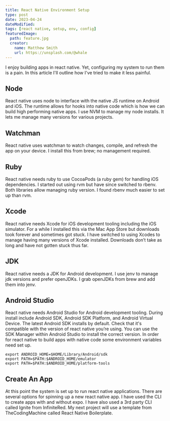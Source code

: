 ```yaml
---
title: React Native Environment Setup
type: post
date: 2023-04-24
dateModified:
tags: [react native, setup, env, config]
featuredImage:
  path: feature.jpg
  creator:
    name: Matthew Smith
    url: https://unsplash.com/@whale
---
```


I enjoy building apps in react native. Yet, configuring my system to run them is a pain. In this article I'll outline how I've tried to make it less painful.

## Node

React native uses node to interface with the native JS runtime on Android and iOS. The runtime allows for hooks into native code which is how we can build high performing native apps.
I use NVM to manage my node installs. It lets me manage many versions for various projects.

## Watchman

React native uses watchman to watch changes, compile, and refresh the app on your device. I install this from brew; no management required.

## Ruby

React native needs ruby to use CocoaPods (a ruby gem) for handling iOS dependencies. I started out using rvm but have since switched to rbenv. Both libraries allow managing ruby version. I found rbenv much easier to set up than rvm.

## Xcode

React native needs Xcode for iOS development tooling including the iOS simulator. For a while I installed this via the Mac App Store but downloads took forever and sometimes got stuck. I have switched to using Xcodes to manage having many versions of Xcode installed. Downloads don’t take as long and have not gotten stuck thus far.

## JDK

React native needs a JDK for Android development. I use jenv to manage jdk versions and prefer openJDKs. I grab openJDKs from brew and add them into jenv.

## Android Studio

React native needs Android Studio for Android development tooling. During install include Android SDK, Android SDK Platform, and Android Virtual Device. The latest Android SDK installs by default. Check that it's compatible with the version of react native you’re using. You can use the SDK Manager within Android Studio to install the correct version. In order for react native to build apps with native code some environment variables need set up.

```
export ANDROID_HOME=$HOME/Library/Android/sdk
export PATH=$PATH:$ANDROID_HOME/emulator
export PATH=$PATH:$ANDROID_HOME/platform-tools
```

## Create An App

At this point the system is set up to run react native applications. There are several options for spinning up a new react native app. I have used the CLI to create apps with and without expo. I have also used a 3rd party CLI called Ignite from InfiniteRed. My next project will use a template from TheCodingMachine called React Native Boilerplate.
